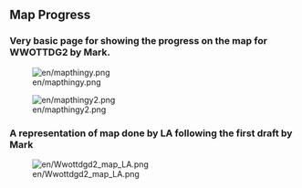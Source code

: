 ==Map Progress==

===Very basic page for showing the progress on the map for WWOTTDG2 by Mark.===

[[File:en/mapthingy.png]]

[[File:en/mapthingy2.png]]

===A representation of map done by LA following the first draft by Mark===

[[File:en/Wwottdgd2 map LA.png]]